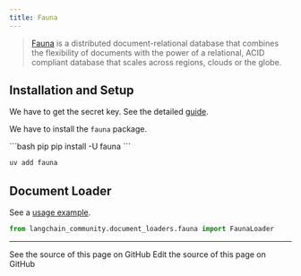 ```yaml
---
title: Fauna
---
```


>[Fauna](https://fauna.com/) is a distributed document-relational database
> that combines the flexibility of documents with the power of a relational,
> ACID compliant database that scales across regions, clouds or the globe.


## Installation and Setup

We have to get the secret key.
See the detailed [guide](https://docs.fauna.com/fauna/current/learn/security_model/).

We have to install the `fauna` package.

<CodeGroup>
```bash pip
pip install -U fauna
```

```bash uv
uv add fauna
```
</CodeGroup>

## Document Loader

See a [usage example](/oss/python/integrations/document_loaders/fauna).

```python
from langchain_community.document_loaders.fauna import FaunaLoader
```

---

<CardGroup cols={2}>
  <Card title="View Source" icon="eye" href="https://github.com/langchain-ai/docs/blob/main/src/oss/python/integrations/providers/fauna.mdx">
    See the source of this page on GitHub
  </Card>
  <Card title="Edit Source" icon="pen-to-square" href="https://github.com/langchain-ai/docs/edit/main/src/oss/python/integrations/providers/fauna.mdx">
    Edit the source of this page on GitHub
  </Card>
</CardGroup>
